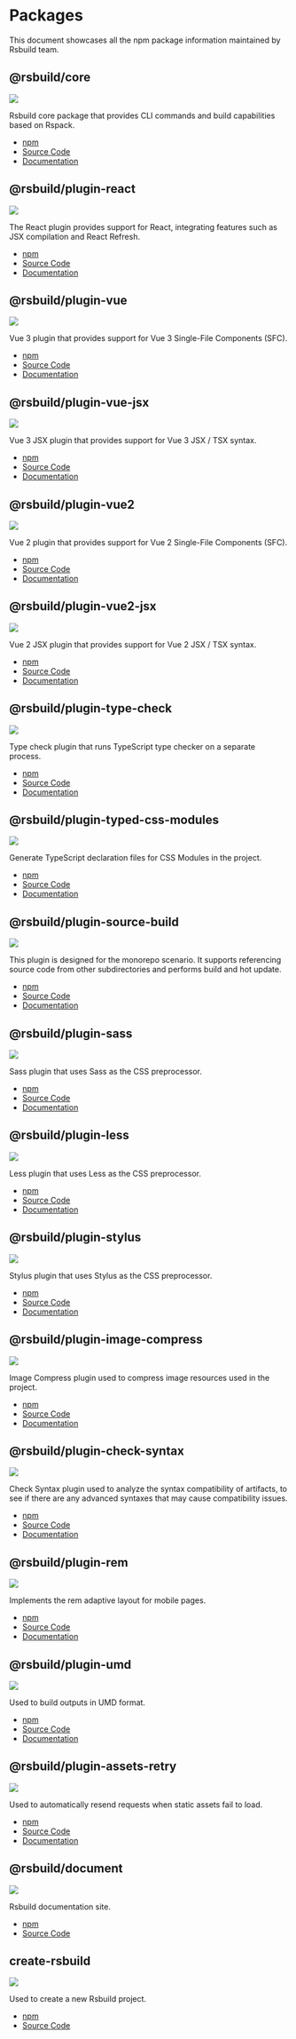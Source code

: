 # Packages

This document showcases all the npm package information maintained by Rsbuild team.

## @rsbuild/core

![](https://img.shields.io/npm/v/@rsbuild/core?style=flat-square&colorA=564341&colorB=EDED91)

Rsbuild core package that provides CLI commands and build capabilities based on Rspack.

- [npm](https://npmjs.com/package/@rsbuild/core)
- [Source Code](https://github.com/web-infra-dev/rsbuild/tree/main/packages/core)
- [Documentation](/api/javascript-api/core)

## @rsbuild/plugin-react

![](https://img.shields.io/npm/v/@rsbuild/plugin-react?style=flat-square&colorA=564341&colorB=EDED91)

The React plugin provides support for React, integrating features such as JSX compilation and React Refresh.

- [npm](https://npmjs.com/package/@rsbuild/plugin-react)
- [Source Code](https://github.com/web-infra-dev/rsbuild/tree/main/packages/plugin-react)
- [Documentation](/plugins/list/plugin-react)

## @rsbuild/plugin-vue

![](https://img.shields.io/npm/v/@rsbuild/plugin-vue?style=flat-square&colorA=564341&colorB=EDED91)

Vue 3 plugin that provides support for Vue 3 Single-File Components (SFC).

- [npm](https://npmjs.com/package/@rsbuild/plugin-vue)
- [Source Code](https://github.com/web-infra-dev/rsbuild/tree/main/packages/plugin-vue)
- [Documentation](/plugins/list/plugin-vue)

## @rsbuild/plugin-vue-jsx

![](https://img.shields.io/npm/v/@rsbuild/plugin-vue-jsx?style=flat-square&colorA=564341&colorB=EDED91)

Vue 3 JSX plugin that provides support for Vue 3 JSX / TSX syntax.

- [npm](https://npmjs.com/package/@rsbuild/plugin-vue-jsx)
- [Source Code](https://github.com/web-infra-dev/rsbuild/tree/main/packages/plugin-vue-jsx)
- [Documentation](/plugins/list/plugin-vue-jsx)

## @rsbuild/plugin-vue2

![](https://img.shields.io/npm/v/@rsbuild/plugin-vue2?style=flat-square&colorA=564341&colorB=EDED91)

Vue 2 plugin that provides support for Vue 2 Single-File Components (SFC).

- [npm](https://npmjs.com/package/@rsbuild/plugin-vue2)
- [Source Code](https://github.com/web-infra-dev/rsbuild/tree/main/packages/plugin-vue2)
- [Documentation](/plugins/list/plugin-vue2)

## @rsbuild/plugin-vue2-jsx

![](https://img.shields.io/npm/v/@rsbuild/plugin-vue2-jsx?style=flat-square&colorA=564341&colorB=EDED91)

Vue 2 JSX plugin that provides support for Vue 2 JSX / TSX syntax.

- [npm](https://npmjs.com/package/@rsbuild/plugin-vue2-jsx)
- [Source Code](https://github.com/web-infra-dev/rsbuild/tree/main/packages/plugin-vue2-jsx)
- [Documentation](/plugins/list/plugin-vue2-jsx)

## @rsbuild/plugin-type-check

![](https://img.shields.io/npm/v/@rsbuild/plugin-type-check?style=flat-square&colorA=564341&colorB=EDED91)

Type check plugin that runs TypeScript type checker on a separate process.

- [npm](https://npmjs.com/package/@rsbuild/plugin-type-check)
- [Source Code](https://github.com/web-infra-dev/rsbuild/tree/main/packages/plugin-type-check)
- [Documentation](/plugins/list/plugin-type-check)

## @rsbuild/plugin-typed-css-modules

![](https://img.shields.io/npm/v/@rsbuild/plugin-typed-css-modules?style=flat-square&colorA=564341&colorB=EDED91)

Generate TypeScript declaration files for CSS Modules in the project.

- [npm](https://npmjs.com/package/@rsbuild/plugin-typed-css-modules)
- [Source Code](https://github.com/web-infra-dev/rsbuild/tree/main/packages/plugin-typed-css-modules)
- [Documentation](/plugins/list/plugin-typed-css-modules)

## @rsbuild/plugin-source-build

![](https://img.shields.io/npm/v/@rsbuild/plugin-source-build?style=flat-square&colorA=564341&colorB=EDED91)

This plugin is designed for the monorepo scenario. It supports referencing source code from other subdirectories and performs build and hot update.

- [npm](https://npmjs.com/package/@rsbuild/plugin-source-build)
- [Source Code](https://github.com/web-infra-dev/rsbuild/tree/main/packages/plugin-source-build)
- [Documentation](/plugins/list/plugin-source-build)

## @rsbuild/plugin-sass

![](https://img.shields.io/npm/v/@rsbuild/plugin-sass?style=flat-square&colorA=564341&colorB=EDED91)

Sass plugin that uses Sass as the CSS preprocessor.

- [npm](https://npmjs.com/package/@rsbuild/plugin-sass)
- [Source Code](https://github.com/web-infra-dev/rsbuild/tree/main/packages/plugin-sass)
- [Documentation](/plugins/list/plugin-sass)

## @rsbuild/plugin-less

![](https://img.shields.io/npm/v/@rsbuild/plugin-less?style=flat-square&colorA=564341&colorB=EDED91)

Less plugin that uses Less as the CSS preprocessor.

- [npm](https://npmjs.com/package/@rsbuild/plugin-less)
- [Source Code](https://github.com/web-infra-dev/rsbuild/tree/main/packages/plugin-less)
- [Documentation](/plugins/list/plugin-less)

## @rsbuild/plugin-stylus

![](https://img.shields.io/npm/v/@rsbuild/plugin-stylus?style=flat-square&colorA=564341&colorB=EDED91)

Stylus plugin that uses Stylus as the CSS preprocessor.

- [npm](https://npmjs.com/package/@rsbuild/plugin-stylus)
- [Source Code](https://github.com/web-infra-dev/rsbuild/tree/main/packages/plugin-stylus)
- [Documentation](/plugins/list/plugin-stylus)

## @rsbuild/plugin-image-compress

![](https://img.shields.io/npm/v/@rsbuild/plugin-image-compress?style=flat-square&colorA=564341&colorB=EDED91)

Image Compress plugin used to compress image resources used in the project.

- [npm](https://npmjs.com/package/@rsbuild/plugin-image-compress)
- [Source Code](https://github.com/web-infra-dev/rsbuild/tree/main/packages/plugin-image-compress)
- [Documentation](/plugins/list/plugin-image-compress)

## @rsbuild/plugin-check-syntax

![](https://img.shields.io/npm/v/@rsbuild/plugin-check-syntax?style=flat-square&colorA=564341&colorB=EDED91)

Check Syntax plugin used to analyze the syntax compatibility of artifacts, to see if there are any advanced syntaxes that may cause compatibility issues.

- [npm](https://npmjs.com/package/@rsbuild/plugin-check-syntax)
- [Source Code](https://github.com/web-infra-dev/rsbuild/tree/main/packages/plugin-check-syntax)
- [Documentation](/plugins/list/plugin-check-syntax)

## @rsbuild/plugin-rem

![](https://img.shields.io/npm/v/@rsbuild/plugin-rem?style=flat-square&colorA=564341&colorB=EDED91)

Implements the rem adaptive layout for mobile pages.

- [npm](https://npmjs.com/package/@rsbuild/plugin-rem)
- [Source Code](https://github.com/web-infra-dev/rsbuild/tree/main/packages/plugin-rem)
- [Documentation](/plugins/list/plugin-rem)

## @rsbuild/plugin-umd

![](https://img.shields.io/npm/v/@rsbuild/plugin-umd?style=flat-square&colorA=564341&colorB=EDED91)

Used to build outputs in UMD format.

- [npm](https://npmjs.com/package/@rsbuild/plugin-umd)
- [Source Code](https://github.com/web-infra-dev/rsbuild/tree/main/packages/plugin-umd)
- [Documentation](/plugins/list/plugin-umd)

## @rsbuild/plugin-assets-retry

![](https://img.shields.io/npm/v/@rsbuild/plugin-assets-retry?style=flat-square&colorA=564341&colorB=EDED91)

Used to automatically resend requests when static assets fail to load.

- [npm](https://npmjs.com/package/@rsbuild/plugin-assets-retry)
- [Source Code](https://github.com/web-infra-dev/rsbuild/tree/main/packages/plugin-assets-retry)
- [Documentation](/plugins/list/plugin-assets-retry)

## @rsbuild/document

![](https://img.shields.io/npm/v/@rsbuild/document?style=flat-square&colorA=564341&colorB=EDED91)

Rsbuild documentation site.

- [npm](https://npmjs.com/package/@rsbuild/document)
- [Source Code](https://github.com/web-infra-dev/rsbuild/tree/main/website)

## create-rsbuild

![](https://img.shields.io/npm/v/create-rsbuild?style=flat-square&colorA=564341&colorB=EDED91)

Used to create a new Rsbuild project.

- [npm](https://npmjs.com/package/create-rsbuild)
- [Source Code](https://github.com/web-infra-dev/rsbuild/tree/main/packages/create-rsbuild)
